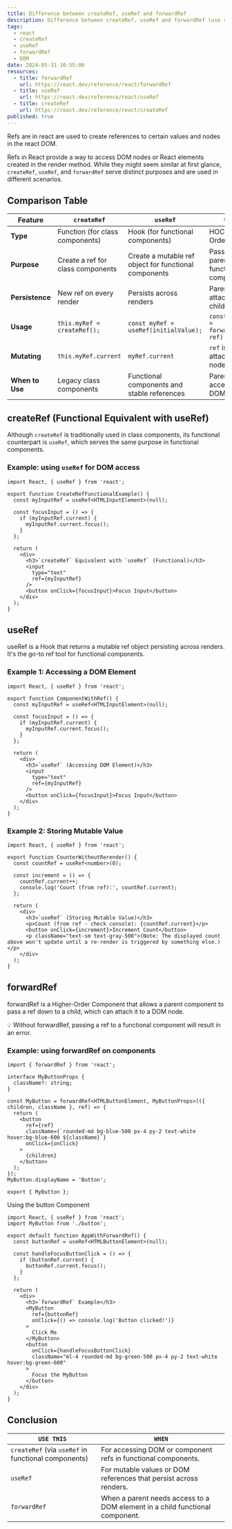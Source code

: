 ```yaml
---
title: Difference between createRef, useRef and forwardRef
description: Difference between createRef, useRef and forwardRef (use cases and examples)
tags:
  - react
  - createRef
  - useRef
  - forwardRef
  - DOM
date: 2024-05-31 16:55:00
resources:
  - title: forwardRef
    url: https://react.dev/reference/react/forwardRef
  - title: useRef
    url: https://react.dev/reference/react/useRef
  - title: createRef
    url: https://react.dev/reference/react/createRef
published: true
---
```


Refs are in react are used to create references to certain values and nodes in the react DOM.

Refs in React provide a way to access DOM nodes or React elements created in the render method. While they might seem similar at first glance, `createRef`, `useRef`, and `forwardRef` serve distinct purposes and are used in different scenarios.

## Comparison Table

| Feature         | `createRef`                       | `useRef`                                              | `forwardRef`                                             |
| --------------- | --------------------------------- | ----------------------------------------------------- | -------------------------------------------------------- |
| **Type**        | Function (for class components)   | Hook (for functional components)                      | HOC (Higher-Order Component)                             |
| **Purpose**     | Create a ref for class components | Create a mutable ref object for functional components | Pass a ref from a parent to a child functional component |
| **Persistence** | New ref on every render           | Persists across renders                               | Parent's ref is attached to a child's DOM node           |
| **Usage**       | `this.myRef = createRef();`       | `const myRef = useRef(initialValue);`                 | `const MyComponent = forwardRef((props, ref) => ...)`    |
| **Mutating**    | `this.myRef.current`              | `myRef.current`                                       | `ref` is passed and attached to a DOM node               |
| **When to Use** | Legacy class components           | Functional components and stable references           | Parent needs direct access to child DOM node             |

## createRef (Functional Equivalent with useRef)

Although `createRef` is traditionally used in class components, its functional counterpart is `useRef`, which serves the same purpose in functional components.

### Example: using `useRef` for DOM access

```tsx id="tab-language" ts2js
import React, { useRef } from 'react';

export function CreateRefFunctionalExample() {
  const myInputRef = useRef<HTMLInputElement>(null);

  const focusInput = () => {
    if (myInputRef.current) {
      myInputRef.current.focus();
    }
  };

  return (
    <div>
      <h3>`createRef` Equivalent with `useRef` (Functional)</h3>
      <input
        type="text"
        ref={myInputRef}
      />
      <button onClick={focusInput}>Focus Input</button>
    </div>
  );
}
```

## useRef

useRef is a Hook that returns a mutable ref object persisting across renders. It's the go-to ref tool for functional components.

### Example 1: Accessing a DOM Element

```tsx id="tab-language" ts2js
import React, { useRef } from 'react';

export function ComponentWithRef() {
  const myInputRef = useRef<HTMLInputElement>(null);

  const focusInput = () => {
    if (myInputRef.current) {
      myInputRef.current.focus();
    }
  };

  return (
    <div>
      <h3>`useRef` (Accessing DOM Element)</h3>
      <input
        type="text"
        ref={myInputRef}
      />
      <button onClick={focusInput}>Focus Input</button>
    </div>
  );
}
```

### Example 2: Storing Mutable Value

```tsx id="tab-language" ts2js
import React, { useRef } from 'react';

export function CounterWithoutRerender() {
  const countRef = useRef<number>(0);

  const increment = () => {
    countRef.current++;
    console.log('Count (from ref):', countRef.current);
  };

  return (
    <div>
      <h3>`useRef` (Storing Mutable Value)</h3>
      <p>Count (from ref - check console): {countRef.current}</p>
      <button onClick={increment}>Increment Count</button>
      <p className="text-sm text-gray-500">(Note: The displayed count above won't update until a re-render is triggered by something else.)</p>
    </div>
  );
}
```

## forwardRef

forwardRef is a Higher-Order Component that allows a parent component to pass a ref down to a child, which can attach it to a DOM node.

<Callout>💡 Without forwardRef, passing a ref to a functional component will result in an error.</Callout>

### Example: using forwardRef on components

```tsx id="tab-language" ts2js title="button.tsx"
import { forwardRef } from 'react';

interface MyButtonProps {
  className?: string;
}

const MyButton = forwardRef<HTMLButtonElement, MyButtonProps>(({ children, className }, ref) => {
  return (
    <button
      ref={ref}
      className={`rounded-md bg-blue-500 px-4 py-2 text-white hover:bg-blue-600 ${className}`}
      onClick={onClick}
    >
      {children}
    </button>
  );
});
MyButton.displayName = 'Button';

export { MyButton };
```

Using the button Component

```tsx id="tab-language" ts2js title="App.tsx"
import React, { useRef } from 'react';
import MyButton from './button';

export default function AppWithForwardRef() {
  const buttonRef = useRef<HTMLButtonElement>(null);

  const handleFocusButtonClick = () => {
    if (buttonRef.current) {
      buttonRef.current.focus();
    }
  };

  return (
    <div>
      <h3>`forwardRef` Example</h3>
      <MyButton
        ref={buttonRef}
        onClick={() => console.log('Button clicked!')}
      >
        Click Me
      </MyButton>
      <button
        onClick={handleFocusButtonClick}
        className="ml-4 rounded-md bg-green-500 px-4 py-2 text-white hover:bg-green-600"
      >
        Focus the MyButton
      </button>
    </div>
  );
}
```

## Conclusion

| `USE THIS`                                          | `WHEN`                                                                       |
| --------------------------------------------------- | ---------------------------------------------------------------------------- |
| `createRef` (via `useRef` in functional components) | For accessing DOM or component refs in functional components.                |
| `useRef`                                            | For mutable values or DOM references that persist across renders.            |
| `forwardRef`                                        | When a parent needs access to a DOM element in a child functional component. |
